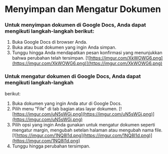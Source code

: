 # Menyimpan dan Mengatur Dokumen

### Untuk menyimpan dokumen di Google Docs, Anda dapat mengikuti langkah-langkah berikut:

1. Buka Google Docs di browser Anda.
2. Buka atau buat dokumen yang ingin Anda simpan.
3. Tunggu hingga Anda mendapatkan pesan konfirmasi yang menunjukkan bahwa
   perubahan telah tersimpan.
   [![https://imgur.com/XkWOWG6.png](https://imgur.com/XkWOWG6.png)](https://imgur.com/XkWOWG6.png)

### Untuk mengatur dokumen di Google Docs, Anda dapat mengikuti langkah-langkah

berikut:

1. Buka dokumen yang ingin Anda atur di Google Docs.
2. Pilih menu &quot;File&quot; di tab bagian atas layar dokumen.
   [![https://imgur.com/uN5sWGj.png](https://imgur.com/uN5sWGj.png)](https://imgur.com/uN5sWGj.png)
3. Pilih opsi yang ingin Anda gunakan untuk mengatur dokumen seperti mengatur
   margin, mengubah setelan halaman atau mengubah nama file.
   [![https://imgur.com/1NQ8I1d.png](https://imgur.com/1NQ8I1d.png)](https://imgur.com/1NQ8I1d.png)
4. Tunggu hingga perubahan tersimpan.
